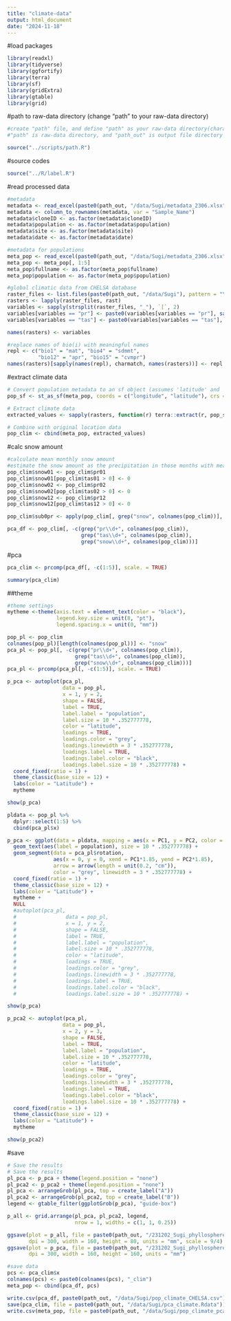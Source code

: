 ```yaml
---
title: "climate-data"
output: html_document
date: "2024-11-18"
---
```


#load packages

```r
library(readxl)
library(tidyverse)
library(ggfortify)
library(terra)
library(sf)
library(gridExtra)
library(gtable)
library(grid)
```

#path to raw-data directory (change "path" to your raw-data directory)

```r
#create "path" file, and define "path" as your raw-data directory(character vector) in the file
#"path" is raw-data directory, and "path_out" is output file directory

source("../scripts/path.R")
```

#source codes

```r
source("../R/label.R")
```

#read processed data

```r
#metadata
metadata <- read_excel(paste0(path_out, "/data/Sugi/metadata_2306.xlsx"), sheet = "Sheet1")
metadata <- column_to_rownames(metadata, var = "Sample_Name")
metadata$cloneID <- as.factor(metadata$cloneID)
metadata$population <- as.factor(metadata$population)
metadata$site <- as.factor(metadata$site)
metadata$date <- as.factor(metadata$date)

#metadata for populations
meta_pop <- read_excel(paste0(path_out, "/data/Sugi/metadata_2306.xlsx"), sheet = "location")
meta_pop <- meta_pop[, 1:5]
meta_pop$fullname <- as.factor(meta_pop$fullname)
meta_pop$population <- as.factor(meta_pop$population)

#global climatic data from CHELSA database
raster_files <- list.files(paste0(path_out, "/data/Sugi"), pattern = "\\.tif$", full.names = TRUE)
rasters <- lapply(raster_files, rast)
variables <- sapply(strsplit(raster_files, "_"), `[`, 2)
variables[variables == "pr"] <- paste0(variables[variables == "pr"], sapply(strsplit(raster_files, "_"), `[`, 3)[variables == "pr"])
variables[variables == "tas"] <- paste0(variables[variables == "tas"], sapply(strsplit(raster_files, "_"), `[`, 3)[variables == "tas"])

names(rasters) <- variables

#replace names of bio(i) with meaningful names
repl <- c("bio1" = "mat", "bio4" = "sdmmt", 
          "bio12" = "apr", "bio15" = "cvmpr")
names(rasters)[sapply(names(repl), charmatch, names(rasters))] <- repl
```

#extract climate data

```r
# Convert population metadata to an sf object (assumes 'latitude' and 'longitude' exist)
pop_sf <- st_as_sf(meta_pop, coords = c("longitude", "latitude"), crs = 4326)

# Extract climate data
extracted_values <- sapply(rasters, function(r) terra::extract(r, pop_sf)[, 2])

# Combine with original location data
pop_clim <- cbind(meta_pop, extracted_values)
```

#calc snow amount

```r
#calculate mean monthly snow amount
#estimate the snow amount as the precipitation in those months with mean temperacture < 0
pop_clim$snow01 <- pop_clim$pr01
pop_clim$snow01[pop_clim$tas01 > 0] <- 0
pop_clim$snow02 <- pop_clim$pr02
pop_clim$snow02[pop_clim$tas02 > 0] <- 0
pop_clim$snow12 <- pop_clim$pr12
pop_clim$snow12[pop_clim$tas12 > 0] <- 0

pop_clim$sub0pr <- apply(pop_clim[, grep("snow", colnames(pop_clim))], 1, sum)

pca_df <- pop_clim[, -c(grep("pr\\d+", colnames(pop_clim)), 
                        grep("tas\\d+", colnames(pop_clim)), 
                        grep("snow\\d+", colnames(pop_clim)))]
```

#pca

```r
pca_clim <- prcomp(pca_df[, -c(1:5)], scale. = TRUE)

summary(pca_clim)
```

##theme

```r
#theme settings
mytheme <-theme(axis.text = element_text(color = "black"), 
                legend.key.size = unit(8, "pt"), 
                legend.spacing.x = unit(0, "mm"))
```


```r
pop_pl <- pop_clim
colnames(pop_pl)[length(colnames(pop_pl))] <- "snow"
pca_pl <- pop_pl[, -c(grep("pr\\d+", colnames(pop_clim)),
                      grep("tas\\d+", colnames(pop_clim)),
                      grep("snow\\d+", colnames(pop_clim)))]
pca_pl <- prcomp(pca_pl[, -c(1:5)], scale. = TRUE)

p_pca <- autoplot(pca_pl, 
                  data = pop_pl,
                  x = 1, y = 2,
                  shape = FALSE,
                  label = TRUE,
                  label.label = "population",
                  label.size = 10 * .352777778,
                  color = "latitude",
                  loadings = TRUE,
                  loadings.color = "grey",
                  loadings.linewidth = 3 * .352777778,
                  loadings.label = TRUE,
                  loadings.label.color = "black",
                  loadings.label.size = 10 * .352777778) +
  coord_fixed(ratio = 1) +
  theme_classic(base_size = 12) +
  labs(color = "Latitude") +
  mytheme

show(p_pca)
```

```r
pldata <- pop_pl %>%
  dplyr::select(1:5) %>%
  cbind(pca_pl$x)

p_pca <- ggplot(data = pldata, mapping = aes(x = PC1, y = PC2, color = latitude)) +
  geom_text(aes(label = population), size = 10 * .352777778) +
  geom_segment(data = pca_pl$rotation, 
               aes(x = 0, y = 0, xend = PC1*1.85, yend = PC2*1.85), 
               arrow = arrow(length = unit(0.2, "cm")),
               color = "grey", linewidth = 3 * .352777778) +
  coord_fixed(ratio = 1) +
  theme_classic(base_size = 12) +
  labs(color = "Latitude") +
  mytheme +
  NULL
  #autoplot(pca_pl, 
  #                data = pop_pl,
  #                x = 1, y = 2,
  #                shape = FALSE,
  #                label = TRUE,
  #                label.label = "population",
  #                label.size = 10 * .352777778,
  #                color = "latitude",
  #                loadings = TRUE,
  #                loadings.color = "grey",
  #                loadings.linewidth = 3 * .352777778,
  #                loadings.label = TRUE,
  #                loadings.label.color = "black",
  #                loadings.label.size = 10 * .352777778) +

show(p_pca)
```

```r
p_pca2 <- autoplot(pca_pl,
                  data = pop_pl,
                  x = 2, y = 3,
                  shape = FALSE,
                  label = TRUE,
                  label.label = "population",
                  label.size = 10 * .352777778,
                  color = "latitude",
                  loadings = TRUE,
                  loadings.color = "grey",
                  loadings.linewidth = 3 * .352777778,
                  loadings.label = TRUE,
                  loadings.label.color = "black", 
                  loadings.label.size = 10 * .352777778) +
  coord_fixed(ratio = 1) +
  theme_classic(base_size = 12) +
  labs(color = "Latitude") +
  mytheme

show(p_pca2)
```

#save

```r
# Save the results
# Save the results
pl_pca <- p_pca + theme(legend.position = "none")
pl_pca2 <- p_pca2 + theme(legend.position = "none")
pl_pca <- arrangeGrob(pl_pca, top = create_label("A"))
pl_pca2 <- arrangeGrob(pl_pca2, top = create_label("B"))
legend <- gtable_filter(ggplotGrob(p_pca), "guide-box")

p_all <- grid.arrange(pl_pca, pl_pca2, legend, 
                      nrow = 1, widths = c(1, 1, 0.25))

ggsave(plot = p_all, file = paste0(path_out, "/231202_Sugi_phyllosphere_June_16S/figures/pca_climate.png"), 
       dpi = 300, width = 160, height = 80, units = "mm", scale = 9/4)
ggsave(plot = p_pca, file = paste0(path_out, "/231202_Sugi_phyllosphere_June_16S/figures/pca_climate12.pdf"), 
       dpi = 300, width = 160, height = 160, units = "mm")
```

```r
#save data
pcs <- pca_clim$x
colnames(pcs) <- paste0(colnames(pcs), "_clim")
meta_pop <- cbind(pca_df, pcs)

write.csv(pca_df, paste0(path_out, "/data/Sugi/pop_climate_CHELSA.csv"), row.names = FALSE)
save(pca_clim, file = paste0(path_out, "/data/Sugi/pca_climate.Rdata"))
write.csv(meta_pop, file = paste0(path_out, "/data/Sugi/pop_climate_pca.csv"))
```

